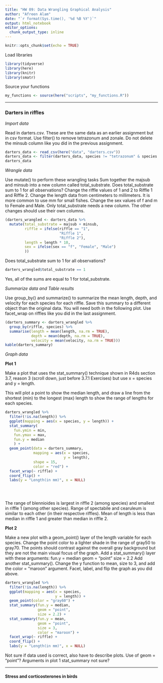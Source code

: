 ```yaml
---
title: "HW 09: Data Wrangling Graphical Analysis"
author: "Afreen Alam"
date: "`r format(Sys.time(), '%d %B %Y')`"
output: html_notebook
editor_options: 
  chunk_output_type: inline
---
```


```r
knitr::opts_chunk$set(echo = TRUE)
```

Load libraries

```r
library(tidyverse)
library(here)
library(knitr)
library(smatr)
```

Source your functions

```r
my_functions <- source(here("scripts", "my_functions.R"))
```


***
### Darters in riffles

*Import data*

Read in darters.csv. These are the same data as an earlier assignment but in csv format.
Use filter() to remove tetrazonum and zonale.
Do not delete the minsub column like you did in the previous assignment.


```r
darters_data <- read_csv(here("data", "darters.csv"))
darters_data <- filter(darters_data, species != "tetrazonum" & species != "zonale")
darters_data
```


*Wrangle data*

Use mutate() to perform these wrangling tasks
Sum together the majsub and minsub into a new column called total_substrate. Does total_substrate sum to 1 for all observations?
Change the riffle values of 1 and 2 to Riffle 1 and Riffle 2.
Change the length data from centimeters to millimeters. It is more common to use mm for small fishes.
Change the sex values of f and m to Female and Male.
Only total_substrate needs a new column. The other changes should use their own columns.


```r
(darters_wrangled <- darters_data %>%
  mutate(total_substrate = majsub + minsub,
         riffle = ifelse(riffle == "1",
                         "Riffle 1",
                         "Riffle 2"),
         length = length * 10,
         sex = ifelse(sex == "f", "Female", "Male")
         ))
```

Does total_substrate sum to 1 for all observations?

```r
darters_wrangled$total_substrate == 1
```
Yes, all of the sums are equal to 1 for total_substrate.


*Summarize data and Table results*

Use group_by() and summarize() to summarize the mean length, depth, and velocity for each species for each riffle. Save this summary to a different object than the original data. You will need both in the following plot. Use facet_wrap on riffles like you did in the last assignment.

```r
(darters_summary <- darters_wrangled %>%
  group_by(riffle, species) %>%
  summarise(length = mean(length, na.rm = TRUE),
            depth = mean(depth, na.rm = TRUE),
            velocity = mean(velocity, na.rm = TRUE)))
kable(darters_summary)
```


*Graph data*

**Plot 1**

Make a plot that uses the stat_summary() technique shown in R4ds section 3.7, reason 3 (scroll down, just before 3.7.1 Exercises) but use x = species and y = length.

This will plot a point to show the median length, and draw a line from the shortest (min) to the longest (max) length to show the range of lengths for each species.

```r
darters_wrangled %>%
  filter(!is.na(length)) %>%
  ggplot(mapping = aes(x = species, y = length)) +
  stat_summary(
    fun.ymin = min,
    fun.ymax = max,
    fun.y = median
    ) +
  geom_point(data = darters_summary,
             mapping = aes(x = species,
                           y = length),
             shape = 15,
             color = "red") +
  facet_wrap(~ riffle) +
  coord_flip() +
  labs(y = "Length(in mm)", x = NULL)
  
   
  
```

The range of blennioides is largest in riffle 2 (among species) and smallest in riffle 1 (among other species). Range of spectabile and cearuleum is similar to each other (in their respective riffles). Mean of length is less than median in riffle 1 and greater than median in riffle 2. 

**Plot 2**

Make a new plot with a geom_point() layer of the length variable for each species. Change the point color to a lighter shade in the range of gray50 to gray70. The points should contrast against the overall gray background but they are not the main visual focus of the graph.
Add a stat_summary() layer with these arguments:
fun.y = median
geom = "point"
size = 2.2
Add another stat_summary(). Change the y function to mean, size to 3, and add the color = "maroon" argument.
Facet, label, and flip the graph as you did above.

```r
darters_wrangled %>%
  filter(!is.na(length)) %>%
  ggplot(mapping = aes(x = species,
                       y = length)) +
  geom_point(color = "gray60") +
  stat_summary(fun.y = median,
               geom = "point",
               size = 2.2) +
  stat_summary(fun.y = mean,
               geom = "point",
               size = 3,
               color = "maroon") +
  facet_wrap(~ riffle) +
  coord_flip() +
  labs(y = "Length(in mm)", x = NULL)
```

#####################
Not sure if data used is correct, also have to describe plots. 
Use of geom = "point"?
Arguments in plot 1 stat_summary not sure?




###############

***
#### Stress and corticosterones in birds












































































